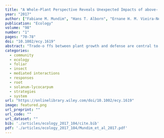 ```yaml
---
title: "A Whole-Plant Perspective Reveals Unexpected Impacts of above- and Belowground Herbivores on Plant Growth and Defense"
year: "2017"
author: ["Fabiane M. Mundim", "Hans T. Alborn", "Ernane H. M. Vieira-Neto", "Emilio M. Bruna"]
publication: "Ecology"
volume: "98"
number: "1"
pages: "70-78"
doi: "10.1002/ecy.1619"
abstract: "Trade-o­ ffs between plant growth and defense are central to theoretical frameworks used to study the ecology and evolution of plant defense against herbivores. However, these frameworks, as well as the experiments designed to test them, rarely include belowground herbivores. We experimentally challenged seedlings of the tropical shrub Solanum lycocarpum (Solanaceae) with either aboveground foliar herbivores (Spodoptera caterpillars) or belowground root herbivores (the nematode Meloidogyne incognita) and measured the resulting changes in plant growth rates, biomass allocation, and the concentration of defensive terpenoids in roots and leaves. We found that plants that suffered aboveground herbivory responded with aboveground growth but belowground defense. Similarly, belowground herbivory resulted in root growth but elevated defenses of leaves. These results underscore the importance of belowground plant–herbivore interactions, and suggest that, in contrast to theoretical predictions, plants can simultaneously invest in both growth and defense. Finally, they emphasize the need for a “whole-p­ lant” perspective in theoretical and empirical evaluations of plant–herbivore interactions."
categories: 
  - community
  - ecology
  - foliar
  - insect
  - mediated interactions
  - responses
  - root
  - solanum-lycocarpum
  - strategies
  - system
url: "https://onlinelibrary.wiley.com/doi/10.1002/ecy.1619"
image: featured.png
url_preprint: ""
url_code: ""
url_dataset: ""
bib: './articles/ecology_2017_104/cite.bib'
pdf: './articles/ecology_2017_104/Mundim_et_al_2017.pdf'
---
```

